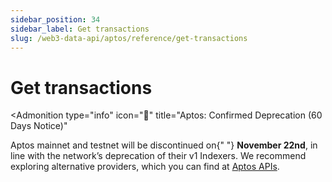 ```yaml
---
sidebar_position: 34
sidebar_label: Get transactions
slug: /web3-data-api/aptos/reference/get-transactions
---
```



# Get transactions


<Admonition
  type="info"
  icon="🚨"
  title="Aptos: Confirmed Deprecation (60 Days Notice)"
>
  <p>
    Aptos mainnet and testnet will be discontinued on{" "}
    <strong>November 22nd</strong>, in line with the network’s deprecation of
    their v1 Indexers. We recommend exploring alternative providers, which you
    can find at <a href="https://aptos.dev/en/build/apis">Aptos APIs</a>.
  </p>
</Admonition>
<ApiReference {...config["aptos-web3"].getTransactions} />
